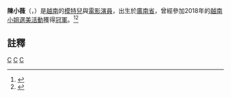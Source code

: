 {{Infobox model
| name = 陳小薇 <br /> Trần Tiểu Vy
| birth_place = {{VNM}}[[廣南省|廣南省]]
| image = File:Vinfast-D.Beckham-Miss Vietnam (cropped) - Trần Tiểu Vy.jpg
| birth_date = {{Birth year and age|2000}}
| website = 
}}

'''陳小薇'''（{{lang-vi|'''Trần Tiểu Vy'''}}，{{bd|2000年|df=M}}）是[[越南|越南]]的[[模特兒|模特兒]]與[[電影演員|電影演員]]，出生於[[廣南省|廣南省]]，曾經參加2018年的[[越南小姐|越南小姐]][[選美活動|選美活動]]獲得[[冠軍|冠軍]]。<ref>{{cite web | url = https://thethaovanhoa.vn/giai-tri/tran-tieu-vy-len-ngoi-hoa-hau-viet-nam-2018-n20180916113531260.htm | title= Trần Tiểu Vy lên ngôi Hoa hậu Việt Nam 2018 | author = | date = 2018-09-16 | publisher = Báo Thể thao & Văn hóa - Thông tấn xã Việt Nam | ngôn ngữ = }}</ref><ref name=":0">{{cite web | url = https://giaitri.vnexpress.net/tuong-thuat/trong-nuoc/tran-tieu-vy-dang-quang-hoa-hau-viet-nam-2018-3809855.html | title= Trần Tiểu Vy đăng quang Hoa hậu Việt Nam 2018 - VnExpress Giải Trí | author = | date = 2018-09-16 | publisher = [[VnExpress|VnExpress - Tin nhanh Việt Nam]] | ngôn ngữ = }}</ref>

==註釋==

{{Reflist}}

[[Category:越南女性模特兒|C]]
[[Category:越南女演員|C]]
[[Category:廣南省人|C]]
{{actor-stub}}